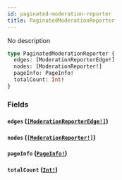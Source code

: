 ```yaml
---
id: paginated-moderation-reporter
title: PaginatedModerationReporter
---
```


No description

```graphql
type PaginatedModerationReporter {
  edges: [ModerationReporterEdge!]
  nodes: [ModerationReporter!]
  pageInfo: PageInfo!
  totalCount: Int!
}
```

### Fields

#### `edges` ([`[ModerationReporterEdge!]`](/docs/graphql/objects/moderation-reporter-edge))

#### `nodes` ([`[ModerationReporter!]`](/docs/graphql/objects/moderation-reporter))

#### `pageInfo` ([`PageInfo!`](/docs/graphql/objects/page-info))

#### `totalCount` ([`Int!`](/docs/graphql/scalars/int))
